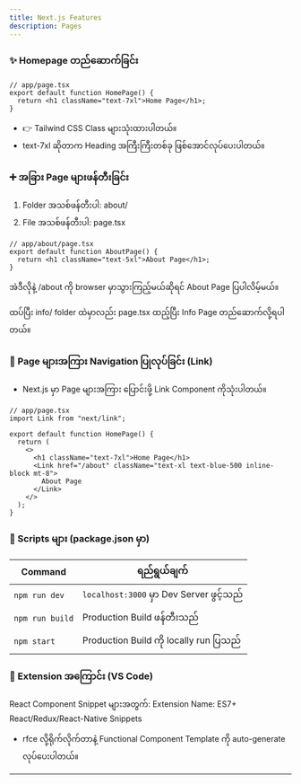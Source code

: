 ```yaml
---
title: Next.js Features
description: Pages
---
```


### ✨ Homepage တည်ဆောက်ခြင်း

```tsx
// app/page.tsx
export default function HomePage() {
  return <h1 className="text-7xl">Home Page</h1>;
}
```

- 👉 Tailwind CSS Class များသုံးထားပါတယ်။
- text-7xl ဆိုတာက Heading အကြီးကြီးတစ်ခု ဖြစ်အောင်လုပ်ပေးပါတယ်။

### ➕ အခြား Page များဖန်တီးခြင်း

1. Folder အသစ်ဖန်တီးပါ: about/
2. File အသစ်ဖန်တီးပါ: page.tsx

```tsx
// app/about/page.tsx
export default function AboutPage() {
  return <h1 className="text-5xl">About Page</h1>;
}
```

အဲဒီလိုနဲ့ /about ကို browser မှာသွားကြည့်မယ်ဆိုရင် About Page ပြပါလိမ့်မယ်။

ထပ်ပြီး info/ folder ထဲမှာလည်း page.tsx ထည့်ပြီး Info Page တည်ဆောက်လို့ရပါတယ်။

### 🔗 Page များအကြား Navigation ပြုလုပ်ခြင်း (Link)

- Next.js မှာ Page များအကြား ပြောင်းဖို့ Link Component ကိုသုံးပါတယ်။

```tsx
// app/page.tsx
import Link from "next/link";

export default function HomePage() {
  return (
    <>
      <h1 className="text-7xl">Home Page</h1>
      <Link href="/about" className="text-xl text-blue-500 inline-block mt-8">
        About Page
      </Link>
    </>
  );
}
```

### 🔧 Scripts များ (package.json မှာ)

| Command         | ရည်ရွယ်ချက်                              |
| --------------- | ---------------------------------------- |
| `npm run dev`   | `localhost:3000` မှာ Dev Server ဖွင့်သည် |
| `npm run build` | Production Build ဖန်တီးသည်               |
| `npm start`     | Production Build ကို locally run ပြသည်   |

### 🔌 Extension အကြောင်း (VS Code)

React Component Snippet များအတွက်:
Extension Name: ES7+ React/Redux/React-Native Snippets

- rfce လို့ရိုက်လိုက်တာနဲ့ Functional Component Template ကို auto-generate လုပ်ပေးပါတယ်။

---
